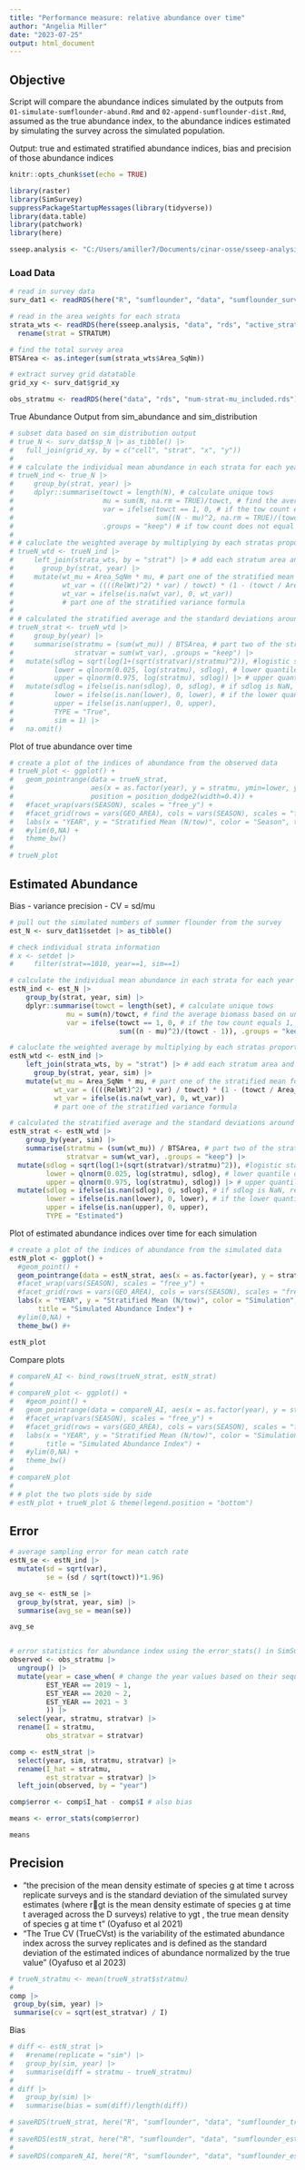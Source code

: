 ```yaml
---
title: "Performance measure: relative abundance over time"
author: "Angelia Miller"
date: "2023-07-25"
output: html_document
---
```


## Objective
Script will compare the abundance indices simulated by the outputs from `01-simulate-sumflounder-abund.Rmd` and `02-append-sumflounder-dist.Rmd`, assumed as the true abundance index, to the abundance indices estimated by simulating the survey across the simulated population.

Output: true and estimated stratified abundance indices, bias and precision of those abundance indices


```r
knitr::opts_chunk$set(echo = TRUE)

library(raster)
library(SimSurvey)
suppressPackageStartupMessages(library(tidyverse))
library(data.table)
library(patchwork)
library(here)

sseep.analysis <- "C:/Users/amiller7/Documents/cinar-osse/sseep-analysis"
```


### Load Data 
```r
# read in survey data 
surv_dat1 <- readRDS(here("R", "sumflounder", "data", "sumflounder_survdat_25sims.rds"))

# read in the area weights for each strata 
strata_wts <- readRDS(here(sseep.analysis, "data", "rds", "active_strata_wts.rds")) |>
  rename(strat = STRATUM)

# find the total survey area 
BTSArea <- as.integer(sum(strata_wts$Area_SqNm))

# extract survey grid datatable
grid_xy <- surv_dat$grid_xy

obs_stratmu <- readRDS(here("data", "rds", "num-strat-mu_included.rds")) |> filter(SVSPP == 103, EST_YEAR %in% c(2019:2021), SEASON == "SPRING")

```

True Abundance 
Output from sim_abundance and sim_distribution
```r
# subset data based on sim_distribution output
# true_N <- surv_dat$sp_N |> as_tibble() |>
#   full_join(grid_xy, by = c("cell", "strat", "x", "y"))
# 
# # calculate the individual mean abundance in each strata for each year and simulation
# trueN_ind <- true_N |>
#     group_by(strat, year) |>
#     dplyr::summarise(towct = length(N), # calculate unique tows
#                      mu = sum(N, na.rm = TRUE)/towct, # find the average biomass based on unique tows rather than observations to avoid potential duplication
#                      var = ifelse(towct == 1, 0, # if the tow count equals 1, then variance about the mean should be 0
#                                   sum((N - mu)^2, na.rm = TRUE)/(towct - 1)), 
#                      .groups = "keep") # if tow count does not equal 1, then find the variance of biomass
# 
# # caluclate the weighted average by multiplying by each stratas proportional area
# trueN_wtd <- trueN_ind |>
#     left_join(strata_wts, by = "strat") |> # add each stratum area and relative weight to the dataset based on STRATUM number
#       group_by(strat, year) |>
#     mutate(wt_mu = Area_SqNm * mu, # part one of the stratified mean formula
#            wt_var = ((((RelWt)^2) * var) / towct) * (1 - (towct / Area_SqNm)), 
#            wt_var = ifelse(is.na(wt_var), 0, wt_var)) 
#            # part one of the stratified variance formula
# 
# # calculated the stratified average and the standard deviations around the average 
# trueN_strat <- trueN_wtd |>
#     group_by(year) |>
#     summarise(stratmu = (sum(wt_mu)) / BTSArea, # part two of the stratified mean formula
#               stratvar = sum(wt_var), .groups = "keep") |>
#   mutate(sdlog = sqrt(log(1+(sqrt(stratvar)/stratmu)^2)), #logistic standard deviation
#          lower = qlnorm(0.025, log(stratmu), sdlog), # lower quantile of the logistic normal distribution
#          upper = qlnorm(0.975, log(stratmu), sdlog)) |> # upper quantile of the logistic normal distribution
#   mutate(sdlog = ifelse(is.nan(sdlog), 0, sdlog), # if sdlog is NaN, replace with 0
#          lower = ifelse(is.nan(lower), 0, lower), # if the lower quantile is NaN, replace with 0
#          upper = ifelse(is.nan(upper), 0, upper), 
#          TYPE = "True",
#          sim = 1) |>
#   na.omit()

```

Plot of true abundance over time
```r
# create a plot of the indices of abundance from the observed data 
# trueN_plot <- ggplot() +
#   geom_pointrange(data = trueN_strat, 
#                   aes(x = as.factor(year), y = stratmu, ymin=lower, ymax = upper), 
#                   position = position_dodge2(width=0.4)) +
#   #facet_wrap(vars(SEASON), scales = "free_y") +
#   #facet_grid(rows = vars(GEO_AREA), cols = vars(SEASON), scales = "free_y") + 
#   labs(x = "YEAR", y = "Stratified Mean (N/tow)", color = "Season", title = "Observed Abundance Index") +
#   #ylim(0,NA) +
#   theme_bw()
# 
# trueN_plot

```



## Estimated Abundance
Bias - variance
precision - CV = sd/mu
```r
# pull out the simulated numbers of summer flounder from the survey
est_N <- surv_dat1$setdet |> as_tibble()

# check individual strata information
# x <- setdet |>
#     filter(strat==1010, year==1, sim==1)

# calculate the individual mean abundance in each strata for each year and simulation
estN_ind <- est_N |>
    group_by(strat, year, sim) |>
    dplyr::summarise(towct = length(set), # calculate unique tows
              mu = sum(n)/towct, # find the average biomass based on unique tows rather than observations to avoid potential duplication
              var = ifelse(towct == 1, 0, # if the tow count equals 1, then variance about the mean should be 0
                           sum((n - mu)^2)/(towct - 1)), .groups = "keep") # if tow count does not equal 1, then find the variance of biomass

# caluclate the weighted average by multiplying by each stratas proportional area
estN_wtd <- estN_ind |>
    left_join(strata_wts, by = "strat") |> # add each stratum area and relative weight to the dataset based on STRATUM number
      group_by(strat, year, sim) |>
    mutate(wt_mu = Area_SqNm * mu, # part one of the stratified mean formula
           wt_var = ((((RelWt)^2) * var) / towct) * (1 - (towct / Area_SqNm)), 
           wt_var = ifelse(is.na(wt_var), 0, wt_var)) 
           # part one of the stratified variance formula

# calculated the stratified average and the standard deviations around the average 
estN_strat <- estN_wtd |>
    group_by(year, sim) |>
    summarise(stratmu = (sum(wt_mu)) / BTSArea, # part two of the stratified mean formula
              stratvar = sum(wt_var), .groups = "keep") |>
  mutate(sdlog = sqrt(log(1+(sqrt(stratvar)/stratmu)^2)), #logistic standard deviation
         lower = qlnorm(0.025, log(stratmu), sdlog), # lower quantile of the logistic normal distribution
         upper = qlnorm(0.975, log(stratmu), sdlog)) |> # upper quantile of the logistic normal distribution
  mutate(sdlog = ifelse(is.nan(sdlog), 0, sdlog), # if sdlog is NaN, replace with 0
         lower = ifelse(is.nan(lower), 0, lower), # if the lower quantile is NaN, replace with 0
         upper = ifelse(is.nan(upper), 0, upper), 
         TYPE = "Estimated")

```


Plot of estimated abundance indices over time for each simulation
```r
# create a plot of the indices of abundance from the simulated data 
estN_plot <- ggplot() +
  #geom_point() +
  geom_pointrange(data = estN_strat, aes(x = as.factor(year), y = stratmu, color = as.factor(sim), ymin=lower, ymax = upper), position = position_dodge2(width=0.4)) +
  #facet_wrap(vars(SEASON), scales = "free_y") +
  #facet_grid(rows = vars(GEO_AREA), cols = vars(SEASON), scales = "free_y") + 
  labs(x = "YEAR", y = "Stratified Mean (N/tow)", color = "Simulation", 
       title = "Simulated Abundance Index") +
  #ylim(0,NA) +
  theme_bw() #+ 

estN_plot
```

Compare plots
```r

# compareN_AI <- bind_rows(trueN_strat, estN_strat)  
#   
# compareN_plot <- ggplot() +
#   #geom_point() +
#   geom_pointrange(data = compareN_AI, aes(x = as.factor(year), y = stratmu, color = as.factor(sim), shape = TYPE, ymin=lower, ymax = upper), position = position_dodge2(width=0.4)) +
#   #facet_wrap(vars(SEASON), scales = "free_y") +
#   #facet_grid(rows = vars(GEO_AREA), cols = vars(SEASON), scales = "free_y") + 
#   labs(x = "YEAR", y = "Stratified Mean (N/tow)", color = "Simulation", 
#        title = "Simulated Abundance Index") +
#   #ylim(0,NA) +
#   theme_bw() 
# 
# compareN_plot
# 
# # plot the two plots side by side 
# estN_plot + trueN_plot & theme(legend.position = "bottom")

```

## Error 
```r
# average sampling error for mean catch rate 
estN_se <- estN_ind |>
  mutate(sd = sqrt(var), 
         se = (sd / sqrt(towct))*1.96)

avg_se <- estN_se |> 
  group_by(strat, year, sim) |> 
  summarise(avg_se = mean(se))

avg_se


# error statistics for abundance index using the error_stats() in SimSurvey
observed <- obs_stratmu |>
  ungroup() |>
  mutate(year = case_when( # change the year values based on their sequence 
         EST_YEAR == 2019 ~ 1,
         EST_YEAR == 2020 ~ 2,
         EST_YEAR == 2021 ~ 3
         )) |>
  select(year, stratmu, stratvar) |>
  rename(I = stratmu, 
         obs_stratvar = stratvar)

comp <- estN_strat |> 
  select(year, sim, stratmu, stratvar) |> 
  rename(I_hat = stratmu,
         est_stratvar = stratvar) |> 
  left_join(observed, by = "year")

comp$error <- comp$I_hat - comp$I # also bias

means <- error_stats(comp$error)

means

```


## Precision
 - "the precision of the mean density estimate of species g
at time t across replicate surveys and is the standard deviation of the simulated survey estimates (where rgt is the mean density estimate of species g at time t averaged across the D surveys) relative to ygt , the true mean density of species g at time t" (Oyafuso et al 2021)
 - "The True CV (TrueCVst) is the variability of the estimated abundance index across the survey replicates and is defined as the standard deviation of the estimated indices of abundance normalized by the true value" (Oyafuso et al 2023)
```r
# trueN_stratmu <- mean(trueN_strat$stratmu)
# 
comp |>
 group_by(sim, year) |>
 summarise(cv = sqrt(est_stratvar) / I)

```

Bias
```r
# diff <- estN_strat |> 
#   #rename(replicate = "sim") |>
#   group_by(sim, year) |> 
#   summarise(diff = stratmu - trueN_stratmu)
# 
# diff |> 
#   group_by(sim) |>
#   summarise(bias = sum(diff)/length(diff))

```



```r
# saveRDS(trueN_strat, here("R", "sumflounder", "data", "sumflounder_trueN-strat.rds"))
# 
# saveRDS(estN_strat, here("R", "sumflounder", "data", "sumflounder_estN-strat.rds"))
# 
# saveRDS(compareN_AI, here("R", "sumflounder", "data", "sumflounder_estN-strat.rds"))

```


